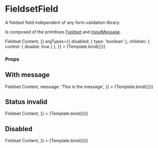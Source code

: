 
<Meta title="Components/FormNew/FieldsetField" component={FieldsetField} />

# FieldsetField

A fieldset field independent of any form validation library.

Is composed of the primitives [Fieldset](../?path=/docs/components-formnew-primitive-fieldset--default-story) and [InputMessage](../?path=/docs/components-formnew-primitive-inputmessage--default-story).


<Canvas>
  <Story
    name="Default"
    args={{
      label: 'Label',
      disabled: false,
      children: <>Fieldset Content</>,
    }}
    argTypes={{
      disabled: { type: 'boolean' },
      children: { control: { disable: true } },
    }}
  >
    {Template.bind({})}
  </Story>
</Canvas>

### Props

<ArgsTable story="Default" />

## With message

<Canvas>
  <Story
    name="With message"
    args={{
      label: 'Label',
      children: <>Fieldset Content</>,
      message: 'This is the message',
    }}
  >
    {Template.bind({})}
  </Story>
</Canvas>

## Status invalid

<Canvas>
  <Story
    name="Status invalid"
    args={{
      label: 'Label',
      message: 'This is the message',
      status: Status.invalid,
      children: <>Fieldset Content</>,
    }}
  >
    {Template.bind({})}
  </Story>
</Canvas>

## Disabled

<Canvas>
  <Story
    name="Disabled"
    args={{
      label: 'Label',
      message: 'This is the message',
      disabled: true,
      children: <>Fieldset Content</>,
    }}
  >
    {Template.bind({})}
  </Story>
</Canvas>
